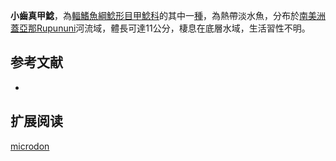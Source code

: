 {{Speciesbox
| name = 小齒真甲鯰
| image = 
| image_width = 250px
| image_caption = 
| status = NE
| status_system = IUCN3.1
| genus = Loricariichthys
| species = microdon
| authority = [[Eigenmann|Eigenmann]], 1909
| synonyms = *''Loricaria microdon'',Eigenmann, 1909
}}

'''小齒真甲鯰'''，為[[輻鰭魚綱|輻鰭魚綱]][[鯰形目|鯰形目]][[甲鯰科|甲鯰科]]的其中一[[種|種]]，為熱帶淡水魚，分布於[[南美洲|南美洲]][[蓋亞那|蓋亞那]]Rupununi河流域，體長可達11公分，棲息在底層水域，生活習性不明。
==参考文献==
*{{FishBase_species|genus=Loricariichthys|species=microdon|year=2014|month=11}}

== 扩展阅读 ==
{{refbegin}}
{{wikispecies-inline|Loricariichthys microdon|小齒真甲鯰}}
{{refend}}
{{Taxonbar|from=Q5500130}}

[[Category:真甲鯰屬|microdon]]